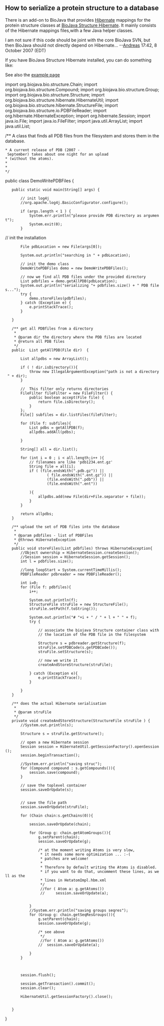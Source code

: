 ==How to serialize a protein structure to a database==

There is an add-on to BioJava that provides [http://www.hibernate.org Hibernate] mappings for the protein structure classes at [http://www.spice-3d.org/hibernatePDB/ BioJava Structure Hibernate]. It mainly consists of the Hibernate mappings files,with a few Java helper classes.

I am not sure if this code should be joint with the core BioJava SVN, but then BioJava should
not directly depend on Hibernate...
--[[User:Andreas|Andreas]] 17:42, 8 October 2007 (EDT)



If you have  BioJava Structure Hibernate installed, you can do something like:

See also the [http://www.spice-3d.org/hibernatePDB/examples.jsp example page]

<java>




import org.biojava.bio.structure.Chain;
import org.biojava.bio.structure.Compound;
import org.biojava.bio.structure.Group;
import org.biojava.bio.structure.Structure;
import org.biojava.bio.structure.hibernate.HibernateUtil;
import org.biojava.bio.structure.hibernate.StructureFile;
import org.biojava.bio.structure.io.PDBFileReader;
import org.hibernate.HibernateException;
import org.hibernate.Session;
import java.io.File;
import java.io.FileFilter;
import java.util.ArrayList;
import java.util.List;


/** A class that finds all PDB files from the filesystem and stores them in the database.
 * A current release of PDB (2007 - September) takes about one night for an upload
 * (without the atoms).
 * 
 *
 */
public class DemoWritePDBFiles {



	public static void main(String[] args) {
	
		// init log4j
		//org.apache.log4j.BasicConfigurator.configure();

		if (args.length < 1 ) {
			System.err.println("please provide PDB directory as argument");
			System.exit(0);
		}

//		init the installation
		File pdbLocation = new File(args[0]);

		System.out.println("searching in " + pdbLocation);

		// init the demo class
		DemoWritePDBFiles demo = new DemoWritePDBFiles();
		
		// now we find all PDB files under the provided directory
		List<File> pdbfiles = demo.getAllPDB(pdbLocation);
		System.out.println("serializing "+ pdbfiles.size() + " PDB files...");
		try {
			demo.storeFiles(pdbfiles);
		} catch (Exception e) {
			e.printStackTrace();
		}
		
	}

	/** get all PDBfiles from a directory
	 * 
	 * @param dir the directory where the PDB files are located
	 * @return all PDB files
	 */
	public  List<File> getAllPDB(File dir)  {


		List<File> allpdbs = new ArrayList<File>();

		if ( ! dir.isDirectory()){
			throw new IllegalArgumentException("path is not a directory " + dir);
		}


		// 	This filter only returns directories
		FileFilter fileFilter = new FileFilter() {
			public boolean accept(File file) {
				return file.isDirectory();
			}
		};
		File[] subfiles = dir.listFiles(fileFilter);

		for (File f: subfiles){
			List<File> pdbs = getAllPDB(f);
			allpdbs.addAll(pdbs);

		}

		String[] all = dir.list();

		for (int i = 0 ; i < all.length;i++ ){
			// filenames are like 'pdb1234.ent.gz'
			String file = all[i];
			if ( (file.endsWith(".pdb.gz")) || 
					( file.endsWith(".ent.gz")) ||
					(file.endsWith(".pdb")) ||
					(file.endsWith(".ent")) 								
			){
				allpdbs.add(new File(dir+File.separator + file));
			}
		}

		return allpdbs;
	}


	/** upload the set of PDB files into the database
	 * 
	 * @param pdbfiles - list of PDBFiles
	 * @throws HibernateException
	 */
	public void storeFiles(List<File> pdbfiles) throws HibernateException{
		//Object ownership = HibernateSession.createSession();
		//Session session = HibernateSession.getSession();
		int l = pdbfiles.size();

		//long loopStart = System.currentTimeMillis();
		PDBFileReader pdbreader = new PDBFileReader();

		int i=0;
		for (File f: pdbfiles){
			i++;
			
			System.out.println(f);
			StructureFile struFile = new StructureFile();
			struFile.setPath(f.toString());


			System.out.println("# "+i + " / " + l + " " + f);
			try {
				
				// associate the biojava Structure container class with
				// the location of the PDB file in the filesystem				
				Structure s = pdbreader.getStructure(f);
				struFile.setPDBCode(s.getPDBCode());
				struFile.setStructure(s);

				// now we write it
				createAndStoreStructure(struFile);

			} catch (Exception e){
				e.printStackTrace();
			}

		}
	}


	/** does the actual Hibernate serialisation
	 * 
	 * @param struFile 
	 */
	private void createAndStoreStructure(StructureFile struFile ) {
		//System.out.println(s);

		Structure s = struFile.getStructure();

		// open a new Hibernate session
		Session session = HibernateUtil.getSessionFactory().openSession();
		session.beginTransaction();

		//System.err.println("saving struc");
		for (Compound compound : s.getCompounds()){
			session.save(compound);
		}
		
		// save the toplevel container
		session.saveOrUpdate(s);
		
		
		// save the file path
		session.saveOrUpdate(struFile);
		
		for (Chain chain:s.getChains(0)){	
			
			session.saveOrUpdate(chain);
			
			for (Group g: chain.getAtomGroups()){	
				g.setParent(chain);
				session.saveOrUpdate(g);	
				
				/* at the moment writing Atoms is very slow,
				 * it needs some more optimization ... :-(
				 * patches are welcome!
				 * 
				 * Therefore by default writing the Atoms is disabled.
				 * if you want to do that, uncomment these lines, as well as the 
				 * lines in HetatomImpl.hbm.xml
				 */
				 //for ( Atom a: g.getAtoms())
				 //		session.saveOrUpdate(a);
				
				
			}
			//System.err.println("saving groups seqres");
			for (Group g: chain.getSeqResGroups()){
				g.setParent(chain);
				session.saveOrUpdate(g);				
				
				/* see above
				 */
				 //for ( Atom a: g.getAtoms())					
				//	session.saveOrUpdate(a);
				
			}
		}
		
		
		
		session.flush();
		
		session.getTransaction().commit();
		session.clear();		
		
		HibernateUtil.getSessionFactory().close();
		

	}

	

}
</java>
